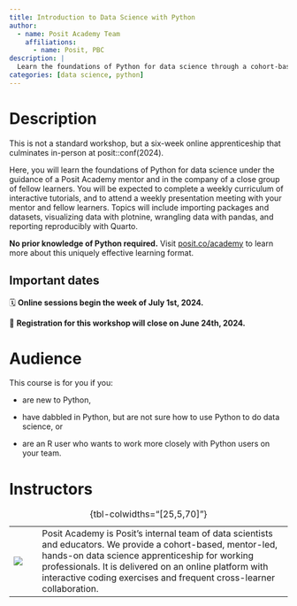 ```yaml
---
title: Introduction to Data Science with Python
author:
  - name: Posit Academy Team
    affiliations:
      - name: Posit, PBC
description: |
  Learn the foundations of Python for data science through a cohort-based, mentor-led, hands-on apprenticeship for working professionals.
categories: [data science, python]
---
```


# Description

This is not a standard workshop, but a six-week online apprenticeship that culminates in-person at posit::conf(2024).

Here, you will learn the foundations of Python for data science under the guidance of a Posit Academy mentor and in the company of a close group of fellow learners. You will be expected to complete a weekly curriculum of interactive tutorials, and to attend a weekly presentation meeting with your mentor and fellow learners. Topics will include importing packages and datasets, visualizing data with plotnine, wrangling data with pandas, and reporting reproducibly with Quarto.

**No prior knowledge of Python required.** Visit [posit.co/academy](https://posit.co/products/enterprise/academy/) to learn more about this uniquely effective learning format.

::: callout-important
## Important dates

🗓️ **Online sessions begin the week of July 1st, 2024.**

🚫 **Registration for this workshop will close on June 24th, 2024.**
:::

# Audience

This course is for you if you:

-   are new to Python,

-   have dabbled in Python, but are not sure how to use Python to do data science, or

-   are an R user who wants to work more closely with Python users on your team.

# Instructors

|                         |     |                                                                                                                                                                                                                                                                                                   |
|-------------------------|-----|---------------------------------------------------------------------------------------------------------------------------------------------------------------------------------------------------------------------------------------------------------------------------------------------------|
| ![](images/academy.png) |     | Posit Academy is Posit's internal team of data scientists and educators. We provide a cohort-based, mentor-led, hands-on data science apprenticeship for working professionals. It is delivered on an online platform with interactive coding exercises and frequent cross-learner collaboration. |

: {tbl-colwidths="\[25,5,70\]"}
